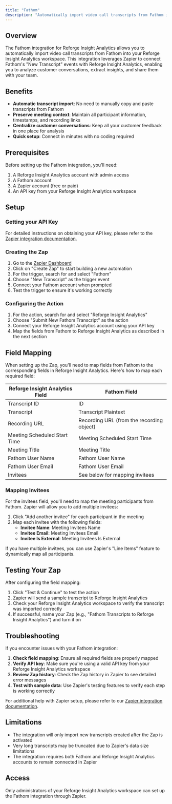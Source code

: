 ```yaml
---
title: "Fathom"
description: "Automatically import video call transcripts from Fathom into Reforge Insight Analytics"
---
```


## Overview

The Fathom integration for Reforge Insight Analytics allows you to automatically import video call transcripts from Fathom into your Reforge Insight Analytics workspace. This integration leverages Zapier to connect Fathom's "New Transcript" events with Reforge Insight Analytics, enabling you to analyze customer conversations, extract insights, and share them with your team.

## Benefits

- **Automatic transcript import**: No need to manually copy and paste transcripts from Fathom
- **Preserve meeting context**: Maintain all participant information, timestamps, and recording links
- **Centralize customer conversations**: Keep all your customer feedback in one place for analysis
- **Quick setup**: Connect in minutes with no coding required

## Prerequisites

Before setting up the Fathom integration, you'll need:

1. A Reforge Insight Analytics account with admin access
2. A Fathom account
3. A Zapier account (free or paid)
4. An API key from your Reforge Insight Analytics workspace

## Setup

### Getting your API Key

For detailed instructions on obtaining your API key, please refer to the [Zapier integration documentation](/integrations/zapier#getting-your-api-key).

### Creating the Zap

1. Go to the [Zapier Dashboard](https://zapier.com/app/dashboard)
2. Click on "Create Zap" to start building a new automation
3. For the trigger, search for and select "Fathom"
4. Choose "New Transcript" as the trigger event
5. Connect your Fathom account when prompted
6. Test the trigger to ensure it's working correctly

### Configuring the Action

1. For the action, search for and select "Reforge Insight Analytics"
2. Choose "Submit New Fathom Transcript" as the action
3. Connect your Reforge Insight Analytics account using your API key
4. Map the fields from Fathom to Reforge Insight Analytics as described in the next section

## Field Mapping

When setting up the Zap, you'll need to map fields from Fathom to the corresponding fields in Reforge Insight Analytics. Here's how to map each required field:

| Reforge Insight Analytics Field | Fathom Field                              |
| ------------------------------- | ----------------------------------------- |
| Transcript ID                   | ID                                        |
| Transcript                      | Transcript Plaintext                      |
| Recording URL                   | Recording URL (from the recording object) |
| Meeting Scheduled Start Time    | Meeting Scheduled Start Time              |
| Meeting Title                   | Meeting Title                             |
| Fathom User Name                | Fathom User Name                          |
| Fathom User Email               | Fathom User Email                         |
| Invitees                        | See below for mapping invitees            |

### Mapping Invitees

For the invitees field, you'll need to map the meeting participants from Fathom. Zapier will allow you to add multiple invitees:

1. Click "Add another invitee" for each participant in the meeting
2. Map each invitee with the following fields:
   - **Invitee Name**: Meeting Invitees Name
   - **Invitee Email**: Meeting Invitees Email
   - **Invitee Is External**: Meeting Invitees Is External

If you have multiple invitees, you can use Zapier's "Line Items" feature to dynamically map all participants.

## Testing Your Zap

After configuring the field mapping:

1. Click "Test & Continue" to test the action
2. Zapier will send a sample transcript to Reforge Insight Analytics
3. Check your Reforge Insight Analytics workspace to verify the transcript was imported correctly
4. If successful, name your Zap (e.g., "Fathom Transcripts to Reforge Insight Analytics") and turn it on

## Troubleshooting

If you encounter issues with your Fathom integration:

1. **Check field mapping**: Ensure all required fields are properly mapped
2. **Verify API key**: Make sure you're using a valid API key from your Reforge Insight Analytics workspace
3. **Review Zap history**: Check the Zap history in Zapier to see detailed error messages
4. **Test with sample data**: Use Zapier's testing features to verify each step is working correctly

For additional help with Zapier setup, please refer to our [Zapier integration documentation](/integrations/zapier#troubleshooting).

## Limitations

- The integration will only import new transcripts created after the Zap is activated
- Very long transcripts may be truncated due to Zapier's data size limitations
- The integration requires both Fathom and Reforge Insight Analytics accounts to remain connected in Zapier

## Access

Only administrators of your Reforge Insight Analytics workspace can set up the Fathom integration through Zapier.
